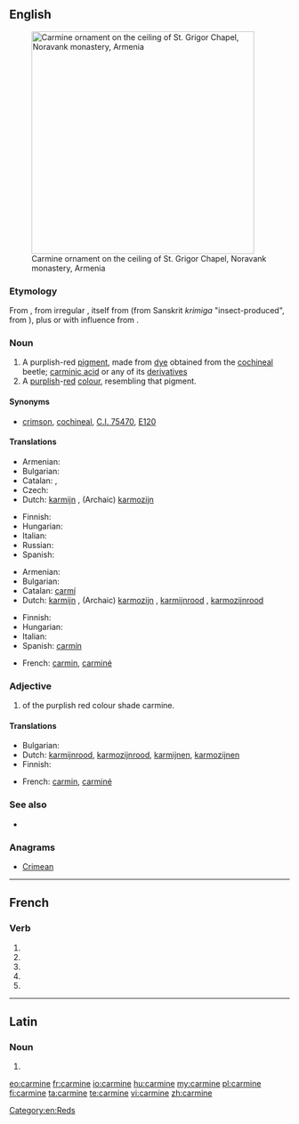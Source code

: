 {{also|Carmine|carminé}}
==English==
[[File:Vordan Karmir (Cochineal Red) ornament on the ceiling of S. Grigor Chapel, Noravank monastery.jpg|thumb|400px|Carmine ornament on the ceiling of St. Grigor Chapel, Noravank monastery, Armenia]]

===Etymology===
From {{etyl|fr}} {{term|carmin|lang=fr}}, from irregular {{etyl|ML.}} {{term|carminium|lang=la}}, itself from {{etyl|ar}} {{term|قرمز||crimson, [[kermes]]|lang=ar|sc=Arab|tr=qirmiz}} (from Sanskrit ''krimiga'' {{rfscript|Deva}} "insect-produced", from {{term|कृमि||worm, insect|sc=Deva|tr=kṛ́mi|lang=ru}}), plus or with influence from {{etyl|la}} {{term|minium|lang=la}}.

===Noun===
{{en-noun}}

# A purplish-red [[pigment]], made from [[dye]] obtained from the [[cochineal]] beetle; [[carminic acid]] or any of its [[derivative]]s
# A [[purplish]]-[[red]] [[colour]], resembling that pigment.
#: {{color panel|7F3A3F}}

====Synonyms====
* {{sense|pigment}} [[crimson]], [[cochineal]], [[C.I. 75470]], [[E120]]

====Translations====
{{trans-top|purplish-red pigment}}
* Armenian: {{t-|hy|որդան կարմիր|tr=ordan karmir}}
* Bulgarian: {{t-|bg|кармин}}
* Catalan: {{t-|ca|carmí|m}}, {{t-|ca|grana|m}}
* Czech: {{t+|cs|karmín|m}}
* Dutch: [[karmijn]] {{n}}, (Archaic) [[karmozijn]] {{n}}
{{trans-mid}}
* Finnish: {{t+|fi|karmiini}}
* Hungarian: {{t+|hu|kármin}}
* Italian: {{t+|it|carminio}}
* Russian: {{t+|ru|кармин|m|sc=Cyrl|tr=karmín}}
* Spanish: {{t+|es|carmín}}
{{trans-bottom}}

{{trans-top|purplish-red colour}}
* Armenian: {{t-|hy|որդան կարմիր|tr=ordan karmir}}
* Bulgarian: {{t-|bg|тъмночервен цвят}}
* Catalan: [[carmí]]
* Dutch: [[karmijn]] {{n}}, (Archaic) [[karmozijn]] {{n}}, [[karmijnrood]] {{n}}, [[karmozijnrood]] {{n}}
{{trans-mid}}
* Finnish: {{t-|fi|karmiininpunainen}}
* Hungarian: {{t+|hu|kármin}}
* Italian: {{t+|it|carminio}}
* Spanish: [[carmín]]
{{trans-bottom}}

{{checktrans}}
<!--Remove this section once all of the translations below have been moved into the tables above.-->
* French: [[carmin]], [[carminé]]

===Adjective===
{{head|en|adjective}}

# of the purplish red colour shade carmine.

====Translations====
{{trans-top|color}}
* Bulgarian: {{t+|bg|тъмночервен}}
* Dutch: [[karmijnrood]], [[karmozijnrood]], [[karmijnen]], [[karmozijnen]]
* Finnish: {{t-|fi|karmiininpunainen}}
{{trans-mid}}{{trans-bottom}}

{{checktrans}}
<!--Remove this section once all of the translations below have been moved into the tables above.-->
* French: [[carmin]], [[carminé]]

===See also===
* {{list|en|reds}}

===Anagrams===
* [[Crimean#English|Crimean]]

[[Category:en:Reds]]

----

==French==

===Verb===
{{fr-verb-form}}

# {{conjugation of|carminer||1|s|pres|ind|lang=fr}}
# {{conjugation of|carminer||3|s|pres|ind|lang=fr}}
# {{conjugation of|carminer||1|s|pres|sub|lang=fr}}
# {{conjugation of|carminer||3|s|pres|sub|lang=fr}}
# {{conjugation of|carminer||2|s|imp|lang=fr}}
----

==Latin==

===Noun===
{{la-noun-form|carmine}}

# {{inflection of|carmen|carmen|abl|s|lang=la}}

[[eo:carmine]]
[[fr:carmine]]
[[io:carmine]]
[[hu:carmine]]
[[my:carmine]]
[[pl:carmine]]
[[fi:carmine]]
[[ta:carmine]]
[[te:carmine]]
[[vi:carmine]]
[[zh:carmine]]